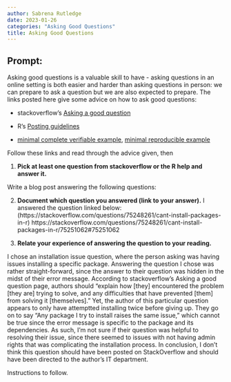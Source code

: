 ```yaml
---
author: Sabrena Rutledge
date: 2023-01-26
categories: "Asking Good Questions"
title: Asking Good Questions
---
```


## Prompt:

Asking good questions is a valuable skill to have - asking questions in an online setting is both easier and harder than asking questions in person: we can prepare to ask a question but we are also expected to prepare.
The links posted here give some advice on how to ask good questions:

- stackoverflow's [Asking a good question](http://stackoverflow.com/help/how-to-ask)

- R's [Posting guidelines](https://www.r-project.org/posting-guide.html)

- [minimal complete verifiable example](https://stackoverflow.com/help/mcve), [minimal reproducible example](https://www.tidyverse.org/help/)

Follow these links and read through the advice given, then

1. **Pick at least one question from stackoverflow or the R help and answer it.**

Write a blog post answering the following questions: 

2. **Document which question you answered (link to your answer).**
I answered the question linked below:
(https://stackoverflow.com/questions/75248261/cant-install-packages-in-r)
https://stackoverflow.com/questions/75248261/cant-install-packages-in-r/75251062#75251062

3. **Relate your experience of answering the question to your reading. **
 
I chose an installation issue question, where the person asking was having issues installing a specific package. Answering the question I chose was rather straight-forward, since the answer to their question was hidden in the midst of their error message. 
According to stackoverflow's Asking a good question page, authors should "explain how [they] encountered the problem [they are] trying to solve, and any difficulties that have prevented [them] from solving it [themselves]." Yet, the author of this particular question appears to only have attemptted installing twice before giving up. They go on to say "Any package I try to install raises the same issue," which cannot be true since the error message is specific to the package and its dependencies. 
As such, I'm not sure if their question was helpful to resolving their issue, since there seemed to issues with not having admin rights that was complicating the installation process. In conclusion, I don't think this question should have been posted on StackOverflow and should have been directed to the author's IT department.



<!--Go to [https://github.com/Stat585-at-ISU/blog](https://github.com/Stat585-at-ISU/blog) for instructions about how to prepare and submit your blog post.-->
Instructions to follow.
